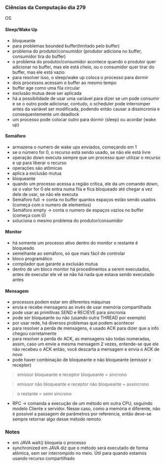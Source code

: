 




### Ciências da Computação dia 279

OS

#### Sleep/Wake Up

-   bloqueante
-   para problemas bounded buffer(limitado pelo buffer)
-   problema do produtor/consumidor (produtor adiciona no buffer,
    consumidor tira do buffer)
-   o problema do produtor/consumidor acontece quando o produtor quer
    adicionar no buffer, mas ele está cheio, ou o consumidor quer tirar
    do buffer, mas ele está vazio
-   para resolver isso, o sleep/wake up coloca o processo para dormir
-   dois processos acessam o buffer ao mesmo tempo
-   buffer age como uma fila circular
-   exclusão mutua deve ser aplicada
-   há a possibilidade de usar uma variável para dizer se um pode
    consumir e se o outro pode adicionar, contudo, o scheduler pode
    interromper antes da variável ser modificada, podendo então causar a
    dissincronia e consequentemente um deadlock
-   um processo pode colocar outro para dormir (sleep) ou acordar (wake
    up)

#### Semáforo

-   armazena o numero de wake ups enviados, começando em 1
-   se o número for 0, o recurso está sendo usado, se não ele está livre
-   operação down executa sempre que um processo quer utilizar o recurso
    e up para liberar o recurso
-   operações são atômicas
-   aplica a exclusão mutua
-   bloqueante
-   quando um processo acessa a região crítica, ele da um comando down,
    se o valor for 0 ele entra numa fila e fica bloqueado até chegar a
    vez dele de usar, se não ele executa
-   Semáforo full → conta no buffer quantos espaços estão sendo usados
    (começa com o numero de elementos)
-   Semáforo empty → conta o numero de espaços vazios no buffer (começa
    com 0)
-   soluciona o mesmo problema do produtor/consumidor

#### Monitor

-   há somente um processo ativo dentro do monitor o restante é
    bloqueado
-   semelhante ao semáforo, só que mais fácil de controlar
-   bloco programático
-   compilador que garante a exclusão mutua
-   dentro de um bloco monitor há procedimentos a serem executados,
    antes de executar ele vê se não há nada que estava sendo executado
    antes

#### Mensagem

-   processos podem estar em diferentes máquinas
-   envia e recebe mensagens ao invés de usar memória compartilhada
-   pode usar as primitivas SEND e RECIEVE para sincronia
-   pode ser bloqueante ou não (usando outra THREAD por exemplo)
-   por usar rede, há diversos problemas que podem acontecer
-   para resolver a perda de mensagens, é usado ACK para dizer que a
    info chegou corretamente
-   para resolver a perda do ACK, as mensagens são todas numeradas,
    assim, caso um envie a mesma mensagem 2 vezes, entende-se que ele
    não recebeu o ACK então, você descarta a mensagem e envia o ACK de
    novo
-   pode haver combinação de bloqueante e não bloqueante (emissor x
    receptor)

> emissor bloqueante e receptor bloqueante = síncrono

> emissor não bloqueante e receptor não bloqueante = assíncrono

> o restante = semi síncrono

-   RPC → comanda a execução de um método em outra CPU, seguindo modelo
    Cliente x servidor. Nesse caso, como a memória é diferente, não é
    possível a passagem de parâmetros por referencia, então deve-se
    sempre retornar algo desse método remoto








### Notes

-   em JAVA wait() bloqueia o processo
-   synchronized em JAVA diz que o método será executado de forma
    atômica, sem ser interrompido no meio. Útil para quando estamos
    usando recurso compartilhado



